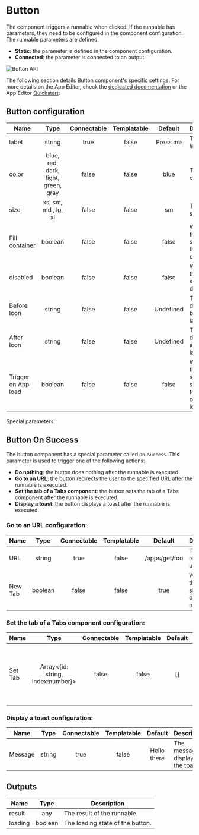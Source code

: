 

# Button

The component triggers a runnable when clicked. If the runnable has parameters, they need to be configured in the component configuration.
The runnable parameters are defined:

- **Static**: the parameter is defined in the component configuration.
- **Connected**: the parameter is connected to an output.

![Button API](../../assets/apps/4_app_component_library/button.png.webp)

The following section details Button component's specific settings. For more details on the App Editor, check the [dedicated documentation](../0_app_editor/index.mdx) or the App Editor [Quickstart](../../getting_started/7_apps_quickstart/index.mdx):

<div class="grid grid-cols-2 gap-6 mb-4">
    <DocCard
        color="orange"
        title="App Editor Documentation"
        description="The app editor is a low-code builder to create apps with components, create interactions with runnables, and configure the app settings."
        href="/docs/apps/app_editor"
    />
    <DocCard
        color="orange"
        title="Apps Quickstart"
        description="Learn how to build your first app in a matter of minutes."
        href="/docs/getting_started/apps_quickstart"
    />
</div>

## Button configuration

| Name                |                Type                 | Connectable | Templatable |  Default  | Description                                                |
| ------------------- | :---------------------------------: | :---------: | :---------: | :-------: | ---------------------------------------------------------- |
| label               |               string                |    true     |    false    | Press me  | The button label.                                          |
| color               | blue, red, dark, light, green, gray |    false    |    false    |   blue    | The button color.                                          |
| size                |         xs, sm, md , lg, xl         |    false    |    false    |    sm     | The button size.                                           |
| Fill container      |               boolean               |    false    |    false    |   false   | Whether the button should fill the container.              |
| disabled            |               boolean               |    false    |    false    |   false   | Whether the button should be disabled.                     |
| Before Icon         |               string                |    false    |    false    | Undefined | The icon to display before the label.                      |
| After Icon          |               string                |    false    |    false    | Undefined | The icon to display after the label.                       |
| Trigger on App load |               boolean               |    false    |    false    |   false   | Whether the button script should be triggered on app load. |

Special parameters:

## Button On Success

The button component has a special parameter called `On Success`. This parameter is used to trigger one of the following actions:

- **Do nothing**: the button does nothing after the runnable is executed.
- **Go to an URL**: the button redirects the user to the specified URL after the runnable is executed.
- **Set the tab of a Tabs component**: the button sets the tab of a Tabs component after the runnable is executed.
- **Display a toast**: the button displays a toast after the runnable is executed.

### **Go to an URL configuration:**

| Name    |  Type   | Connectable | Templatable |    Default    | Description                                    |
| ------- | :-----: | :---------: | :---------: | :-----------: | ---------------------------------------------- |
| URL     | string  |    true     |    false    | /apps/get/foo | The URL to redirect the user to.               |
| New Tab | boolean |    false    |    false    |     true      | Whether the URL should be opened in a new tab. |

### **Set the tab of a Tabs component configuration:**

| Name    |               Type                | Connectable | Templatable | Default | Description                                                                             |
| ------- | :-------------------------------: | :---------: | :---------: | :-----: | --------------------------------------------------------------------------------------- |
| Set Tab | Array<{id: string, index:number}> |    false    |    false    |   []    | The tabs to set. The id is the id of the Tabs component and the index is the tab index. |

### **Display a toast configuration:**

| Name    |  Type  | Connectable | Templatable |   Default   | Description                          |
| ------- | :----: | :---------: | :---------: | :---------: | ------------------------------------ |
| Message | string |    true     |    false    | Hello there | The message to display in the toast. |

## Outputs

| Name    |  Type   | Description                      |
| ------- | :-----: | -------------------------------- |
| result  |   any   | The result of the runnable.      |
| loading | boolean | The loading state of the button. |
